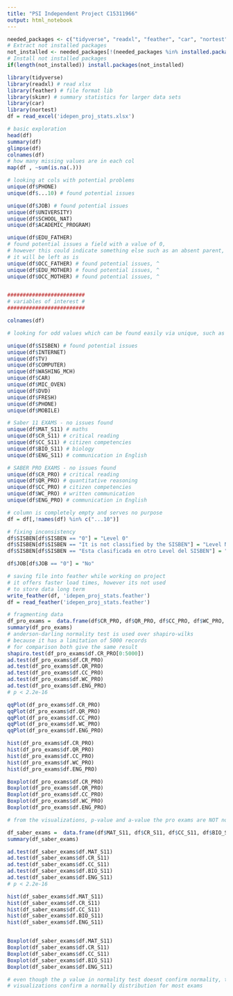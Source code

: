 ```yaml
---
title: "PSI Independent Project C15311966"
output: html_notebook
---
```




```r
needed_packages <- c("tidyverse", "readxl", "feather", "car", "nortest", "skimr")                      
# Extract not installed packages
not_installed <- needed_packages[!(needed_packages %in% installed.packages()[ , "Package"])]    
# Install not installed packages
if(length(not_installed)) install.packages(not_installed)

library(tidyverse)
library(readxl) # read xlsx
library(feather) # file format lib
library(skimr) # summary statistics for larger data sets
library(car)
library(nortest)
df = read_excel('idepen_proj_stats.xlsx')

```

```r

# basic exploration
head(df)
summary(df)
glimpse(df)
colnames(df)
# how many missing values are in each col
map(df , ~sum(is.na(.)))

# looking at cols with potential problems 
unique(df$PHONE)
unique(df$...10) # found potential issues

unique(df$JOB) # found potential issues
unique(df$UNIVERSITY)
unique(df$SCHOOL_NAT)
unique(df$ACADEMIC_PROGRAM)

unique(df$EDU_FATHER) 
# found potential issues a field with a value of 0, 
# however this could indicate something else such as an absent parent, 
# it will be left as is
unique(df$OCC_FATHER) # found potential issues, ^
unique(df$EDU_MOTHER) # found potential issues, ^
unique(df$OCC_MOTHER) # found potential issues, ^


#########################
# variables of interest #
#########################

colnames(df)

# looking for odd values which can be found easily via unique, such as negative values on exams etc

unique(df$SISBEN) # found potential issues
unique(df$INTERNET)
unique(df$TV)
unique(df$COMPUTER)
unique(df$WASHING_MCH)
unique(df$CAR)
unique(df$MIC_OVEN)
unique(df$DVD)
unique(df$FRESH)
unique(df$PHONE)
unique(df$MOBILE)

# Saber 11 EXAMS - no issues found
unique(df$MAT_S11) # maths
unique(df$CR_S11) # critical reading
unique(df$CC_S11) # citizen competencies
unique(df$BIO_S11) # biology
unique(df$ENG_S11) # communication in English

# SABER PRO EXAMS - no issues found
unique(df$CR_PRO) # critical reading
unique(df$QR_PRO) # quantitative reasoning
unique(df$CC_PRO) # citizen competencies
unique(df$WC_PRO) # written communication
unique(df$ENG_PRO) # communication in English


```

```r


# column is completely empty and serves no purpose 
df = df[,!names(df) %in% c("...10")]

# fixing inconsistency
df$SISBEN[df$SISBEN == "0"] = "Level 0"
df$SISBEN[df$SISBEN == "It is not classified by the SISBEN"] = "Level NA"
df$SISBEN[df$SISBEN == "Esta clasificada en otro Level del SISBEN"] = "Level NA"

df$JOB[df$JOB == "0"] = "No"

# saving file into feather while working on project
# it offers faster load times, however its not used
# to store data long term
write_feather(df, 'idepen_proj_stats.feather')
df = read_feather('idepen_proj_stats.feather')

```

```r

# fragmenting data
df_pro_exams =  data.frame(df$CR_PRO, df$QR_PRO, df$CC_PRO, df$WC_PRO, df$ENG_PRO)
summary(df_pro_exams)
# anderson-darling normality test is used over shapiro-wilks
# because it has a limitation of 5000 records 
# for comparison both give the same result
shapiro.test(df_pro_exams$df.CR_PRO[0:5000])
ad.test(df_pro_exams$df.CR_PRO)
ad.test(df_pro_exams$df.QR_PRO)
ad.test(df_pro_exams$df.CC_PRO)
ad.test(df_pro_exams$df.WC_PRO)
ad.test(df_pro_exams$df.ENG_PRO)
# p < 2.2e-16

qqPlot(df_pro_exams$df.CR_PRO)
qqPlot(df_pro_exams$df.QR_PRO)
qqPlot(df_pro_exams$df.CC_PRO)
qqPlot(df_pro_exams$df.WC_PRO)
qqPlot(df_pro_exams$df.ENG_PRO)

hist(df_pro_exams$df.CR_PRO)
hist(df_pro_exams$df.QR_PRO)
hist(df_pro_exams$df.CC_PRO)
hist(df_pro_exams$df.WC_PRO)
hist(df_pro_exams$df.ENG_PRO)

Boxplot(df_pro_exams$df.CR_PRO)
Boxplot(df_pro_exams$df.QR_PRO)
Boxplot(df_pro_exams$df.CC_PRO)
Boxplot(df_pro_exams$df.WC_PRO)
Boxplot(df_pro_exams$df.ENG_PRO)

# from the visualizations, p-value and a-value the pro exams are NOT normally distributed

```

```r

df_saber_exams =  data.frame(df$MAT_S11, df$CR_S11, df$CC_S11, df$BIO_S11, df$ENG_S11)
summary(df_saber_exams)

ad.test(df_saber_exams$df.MAT_S11)
ad.test(df_saber_exams$df.CR_S11)
ad.test(df_saber_exams$df.CC_S11)
ad.test(df_saber_exams$df.BIO_S11)
ad.test(df_saber_exams$df.ENG_S11)
# p < 2.2e-16

hist(df_saber_exams$df.MAT_S11)
hist(df_saber_exams$df.CR_S11)
hist(df_saber_exams$df.CC_S11)
hist(df_saber_exams$df.BIO_S11)
hist(df_saber_exams$df.ENG_S11)


Boxplot(df_saber_exams$df.MAT_S11)
Boxplot(df_saber_exams$df.CR_S11)
Boxplot(df_saber_exams$df.CC_S11)
Boxplot(df_saber_exams$df.BIO_S11)
Boxplot(df_saber_exams$df.ENG_S11)

# even though the p value in normality test doesnt confirm normality, the low A value and
# visualizations confirm a normally distribution for most exams

```

```r

```